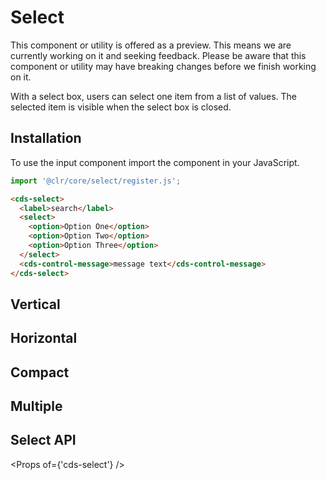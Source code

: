 
<Meta title="Forms (Preview)/Select/Getting Started" />

# Select

<cds-alert-group status="warning" cds-layout="m-b:lg">
  <cds-alert>
    This component or utility is offered as a preview. This means we are currently working on it and seeking feedback.
    Please be aware that this component or utility may have breaking changes before we finish working on it.
  </cds-alert>
</cds-alert-group>

With a select box, users can select one item from a list of values. The selected
item is visible when the select box is closed.

## Installation

To use the input component import the component in your JavaScript.

```typescript
import '@clr/core/select/register.js';
```

```html
<cds-select>
  <label>search</label>
  <select>
    <option>Option One</option>
    <option>Option Two</option>
    <option>Option Three</option>
  </select>
  <cds-control-message>message text</cds-control-message>
</cds-select>
```

<Preview>
  <Story id="forms-preview-select-stories--select" />
</Preview>

## Vertical

<Preview>
  <Story id="forms-preview-select-stories--vertical" />
</Preview>

## Horizontal

<Preview>
  <Story id="forms-preview-select-stories--horizontal" />
</Preview>

## Compact

<Preview>
  <Story id="forms-preview-select-stories--compact" />
</Preview>

## Multiple

<Preview>
  <Story id="forms-preview-select-stories--multiple" />
</Preview>

## Select API

<Props of={'cds-select'} />
